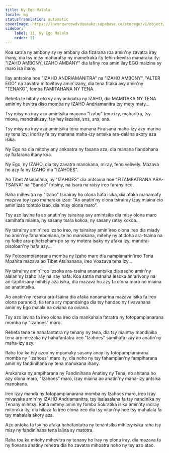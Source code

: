 ```yaml
---
title: Ny Ego Malala
locale: mg
statusTranslation: automatic
coverImage: https://lhvmrqwrcowdvduuaukz.supabase.co/storage/v1/object/public/strapi-uploads/small_cover-tratado-de-psicologia-revolucionaria.webp-5e15e1cec4e0ebebcde5d7fc7565d8fd.webp
sidebar:
    label: 11. Ny Ego Malala
    order: 11
---
```

Koa satria ny ambony sy ny ambany dia fizarana roa amin'ny zavatra iray ihany, dia tsy misy maharatsy ny mametraka ity fehin-kevitra manaraka ity: "IZAHO AMBONY, IZAHO AMBANY" dia lafiny roa amin'ilay EGO maizina sy maro isa ihany.

Ilay antsoina hoe "IZAHO ANDRIAMANITRA" na "IZAHO AMBONY", "ALTER EGO" na zavatra mitovitovy amin'izany, dia tena fitaka avy amin'ny "TENAKO", fomba FAMITAHANA NY TENA.

Rehefa te hitohy eto sy any ankoatra ny IZAHO, dia MAMITAKA NY TENA amin'ny hevitra diso momba ny IZAHO Andriamanitra tsy mety maty...

Tsy misy na iray aza amintsika manana "Izaho" tena izy, maharitra, tsy miova, mandrakizay, tsy hay lazaina, sns, sns, sns.

Tsy misy na iray aza amintsika tena manana Firaisana maha-izy azy marina sy tena izy; indrisy fa tsy manana maha-izy antsika ara-dalàna akory aza isika.

Ny Ego na dia mitohy any ankoatra ny fasana aza, dia manana fiandohana sy fiafarana ihany koa.

Ny Ego, ny IZAHO, dia tsy zavatra manokana, miray, feno velively. Mazava ho azy fa ny IZAHO dia "IZAHOES".

Ao Tibet Atsinanana, ny "IZAHOES" dia antsoina hoe "FITAMBATRANA ARA-TSAINA" na "Sanda" fotsiny, na tsara na ratsy ireo farany ireo.

Raha mihevitra ny "Izaho" tsirairay ho olona hafa isika, dia afaka manamafy mazava toy izao manaraka izao: "Ao anatin'ny olona tsirairay izay miaina eto amin'izao tontolo izao, dia misy olona maro".

Tsy azo lavina fa ao anatin'ny tsirairay avy amintsika dia misy olona maro samihafa miaina, ny sasany tsara kokoa, ny sasany ratsy kokoa...

Ny tsirairay amin'ireo Izaho ireo, ny tsirairay amin'ireo olona ireo dia miady ho amin'ny fahamboniana, te ho manokana, mifehy ny atidoha ara-tsaina na ny foibe ara-pihetseham-po sy ny motera isaky ny afaka izy, mandra-pisoloan'ny hafa azy...

Ny Fotopampianarana momba ny Izaho maro dia nampianarin'ireo Tena Mpahita mazava ao Tibet Atsinanana, ireo Voazava tena izy...

Ny tsirairay amin'ireo lesoka ara-tsaina ananantsika dia aseho amin'ny alalan'ny Izaho iray na iray hafa. Koa satria manana lesoka an'arivony na an-tapitrisany mihitsy aza isika, dia mazava ho azy fa olona maro no miaina ao anatintsika.

Ao anatin'ny resaka ara-tsaina dia afaka nanamarina mazava isika fa ireo olona paranoid, tia tena ary mpandainga dia tsy handao ny fivavahana amin'ny Ego malala na oviana na oviana.

Tsy azo lavina fa ireo olona ireo dia mankahala fatratra ny fotopampianarana momba ny "Izahoes" maro.

Rehefa tena te hahafantatra ny tenany ny tena, dia tsy maintsy mandinika tena ary miezaka ny hahafantatra ireo "Izahoes" samihafa izay ao anatin'ny maha-izy azy.

Raha toa ka tsy azon'ny mpamaky sasany anay ity fotopampianarana momba ny "Izahoes" maro ity, dia noho ny tsy fahampian'ny fampiharana amin'ny fandinihana ny tena manokana ihany.

Arakaraka ny ampiharana ny Fandinihana Anatiny ny Tena, no ahitana ho azy olona maro, "Izahoes" maro, izay miaina ao anatin'ny maha-izy antsika manokana.

Ireo izay mandà ny fotopampianarana momba ny Izahoes maro, ireo izay mivavaka amin'ny IZAHO Andriamanitra, tsy isalasalana fa tsy nandinika ny Tenany mihitsy. Raha miteny amin'ny fomba Sokratika isika amin'ity indray mitoraka ity, dia hilaza fa ireo olona ireo dia tsy vitan'ny hoe tsy mahalala fa tsy mahalala akory aza.

Azo antoka fa tsy ho afaka hahafantatra ny tenantsika mihitsy isika raha tsy misy ny fandinihana tena lalina sy matotra.

Raha toa ka mitohy mihevitra ny tenany ho Iray ny olona iray, dia mazava fa ny fiovana anatiny rehetra dia ho zavatra mihoatra noho ny tsy azo atao.

